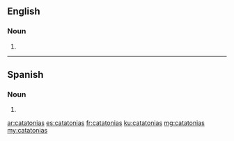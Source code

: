 ==English==

===Noun===
{{head|en|noun plural form}}

# {{plural of|catatonia|lang=en}}

----

==Spanish==

===Noun===
{{head|es|noun form|g=f-p}}

# {{plural of|catatonia|lang=es}}

[[ar:catatonias]]
[[es:catatonias]]
[[fr:catatonias]]
[[ku:catatonias]]
[[mg:catatonias]]
[[my:catatonias]]